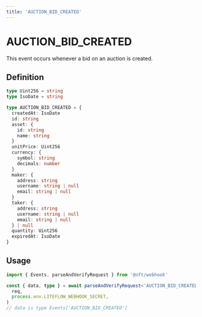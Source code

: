 ```yaml
---
title: 'AUCTION_BID_CREATED'
---
```


# AUCTION_BID_CREATED

This event occurs whenever a bid on an auction is created.

## Definition

```ts
type Uint256 = string
type IsoDate = string

type AUCTION_BID_CREATED = {
  createdAt: IsoDate
  id: string
  asset: {
    id: string
    name: string
  }
  unitPrice: Uint256
  currency: {
    symbol: string
    decimals: number
  }
  maker: {
    address: string
    username: string | null
    email: string | null
  }
  taker: {
    address: string
    username: string | null
    email: string | null
  } | null
  quantity: Uint256
  expiredAt: IsoDate
}
```

## Usage

```ts
import { Events, parseAndVerifyRequest } from '@nft/webhook'

const { data, type } = await parseAndVerifyRequest<'AUCTION_BID_CREATED'>(
  req,
  process.env.LITEFLOW_WEBHOOK_SECRET,
)
// data is type Events['AUCTION_BID_CREATED']
```
